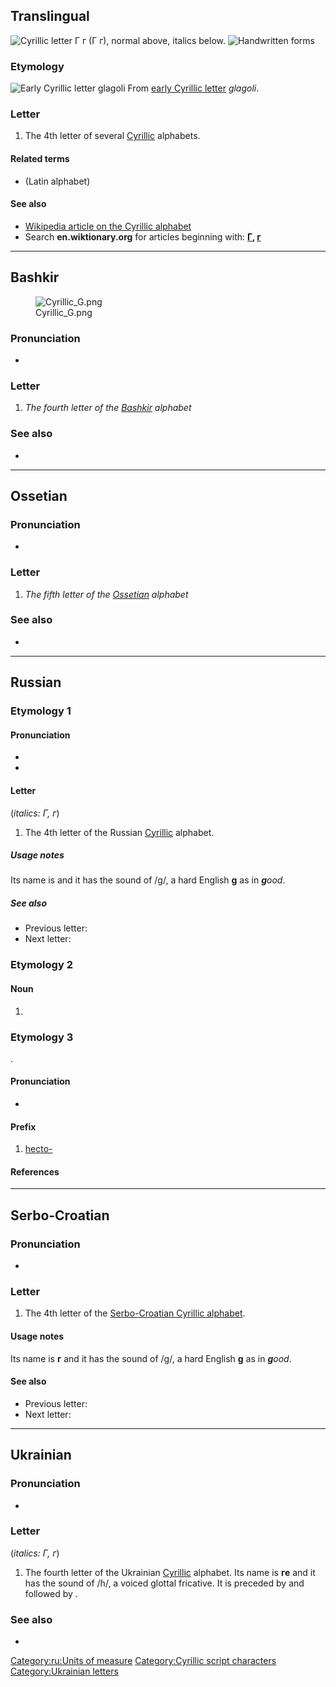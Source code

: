 {{character info/new}}
{{also|r|Г|г.|Ґ|ґ|Ғ|ғ|Appendix:Variations of "g"}}
==Translingual==
{{wikipedia|Ge (Cyrillic)}}
[[Image:Cyrillic G.png|thumb|right|Cyrillic letter '''Г г''' (''Г г''), normal above, italics below.]]
[[File:04-Russian alphabet-Г г.svg|thumb|Handwritten forms]]

===Etymology===
[[Image:Early Cyrillic letter Glagoli.png|Early Cyrillic letter ''glagoli'']]
From [[w:Early Cyrillic alphabet|early Cyrillic letter]] ''glagoli''.

===Letter===
{{head|mul|letter|lower case||upper case|Г}}

# The 4th letter of several [[Cyrillic]] alphabets.

====Related terms====
* {{l|mul|g}} (Latin alphabet)

====See also====
* [[w:Cyrillic alphabet|Wikipedia article on the Cyrillic alphabet]]
* Search '''en.wiktionary.org''' for articles beginning with: '''[http://en.wiktionary.org/w/index.php?title=Special%3AAllpages&from=%D0%93&namespace=0 Г], [http://en.wiktionary.org/w/index.php?title=Special%3AAllpages&from=%D0%B3&namespace=0 г]'''

----

==Bashkir==
[[File:Cyrillic G.png|thumbnail]]

===Pronunciation===
* {{qualifier|phoneme}} {{IPA|/ɡ/|lang=ba}}

===Letter===
{{head|ba|letter|upper case|Г}}

# ''The fourth letter of the [[Bashkir]] alphabet''

===See also===
* {{list:Cyrillic script letters/ba}}

----

==Ossetian==

===Pronunciation===
* {{qualifier|phoneme}} {{IPA|/ɡ/|lang=os}}

===Letter===
{{head|os|letter|sc=Cyrl|upper case|Г}}

# ''The fifth letter of the [[Ossetian]] alphabet''

===See also===
* {{list:Cyrillic script letters/os}}

----

==Russian==

===Etymology 1===

====Pronunciation====
* {{ru-IPA|phon=гэ}}
* {{audio|Ru-г.ogg|Audio|lang=ru}}

====Letter====
{{head|ru|letter|lower case||upper case|Г}} (''italics: Г, г'')

# The 4th letter of the Russian [[Cyrillic]] alphabet.

=====Usage notes=====
Its name is {{m|ru|гэ}} and it has the sound of /g/, a hard English '''g''' as in '''''g'''ood''.

=====See also=====
* Previous letter: {{l|ru|в}}
* Next letter: {{l|ru|д}}

===Etymology 2===

====Noun====
{{ru-noun||m-in|-}}

# {{ru-abbrev of|грамм||[[gram]]}}

===Etymology 3===
{{ru-etym abbrev of|гекто-}}.

====Pronunciation====
* {{ru-IPA|phon=гекто-}}

====Prefix====
{{head|ru|prefix}}

# [[hecto-]] {{gloss|x 100}}

====References====
<references />

[[Category:ru:Units of measure]]

----

==Serbo-Croatian==
{{attention|sh}}

===Pronunciation===
* {{qualifier|phoneme}} {{IPA|/ɡ/|lang=sh}}

===Letter===
{{head|sh|letter|lower case||upper case|Г}}

# The 4th letter of the [[Serbo-Croatian Cyrillic alphabet]].

====Usage notes====
Its name is '''г''' {{IPAchar|(gɛ)}} and it has the sound of /g/, a hard English '''g''' as in '''''g'''ood''.

====See also====
* Previous letter: {{l|sh|в}}
* Next letter: {{l|sh|д}}

----

==Ukrainian==

===Pronunciation===
* {{qualifier|phoneme}} {{IPA|/ɦ/|lang=uk}}

===Letter===
{{head|uk|letter|sc=Cyrl|upper case|Г}} (''italics: Г, г'')

# The fourth letter of the Ukrainian [[Cyrillic]] alphabet. Its name is '''ге''' {{IPAchar|(ɦɛ)}} and it has the sound of /ɦ/, a voiced glottal fricative. It is preceded by {{l|uk|в|В}} and followed by {{l|uk|ґ|Ґ}}.

===See also===
* {{list:Cyrillic script letters/uk}}

[[Category:Cyrillic script characters]]

[[Category:Ukrainian letters]]